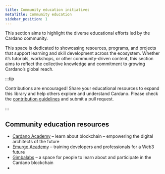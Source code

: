 ```yaml
---
title: Community education initiatives
metaTitle: Community education
sidebar_position: 1
---
```


This section aims to highlight the diverse educational efforts led by the Cardano community.

This space is dedicated to showcasing resources, programs, and projects that support learning and skill development across the ecosystem. Whether it’s tutorials, workshops, or other community-driven content, this section aims to reflect the collective knowledge and commitment to growing Cardano’s global reach.

:::tip

Contributions are encouraged! Share your educational resources to expand this library and help others explore and understand Cardano. Please check the [contribution guidelines](/about-cardano/contributions/) and submit a pull request.

:::

## Community education resources

-   [Cardano Academy](https://academy.cardanofoundation.org/) – learn about blockchain – empowering the digital architects of the future
-   [Emurgo Academy](https://www.emurgo.io/academy/) – training developers and professionals for a Web3 future
-   [Gimbalabs](https://www.gimbalabs.com/gimbalgrid) – a space for people to learn about and participate in the Cardano blockchain
-
